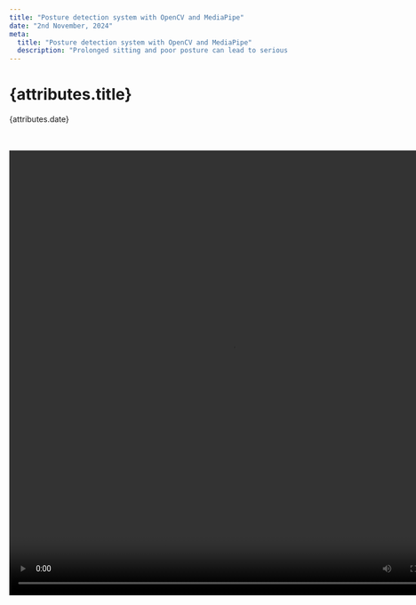 ```yaml
---
title: "Posture detection system with OpenCV and MediaPipe"
date: "2nd November, 2024"
meta:
  title: "Posture detection system with OpenCV and MediaPipe"
  description: "Prolonged sitting and poor posture can lead to serious health issues. This post explores how to build a real-time posture detection system using OpenCV and MediaPipe to promote better posture and overall well-being."
---
```


# {attributes.title}

{attributes.date}

<br />
<br />


<video src={postureDetection} width="800" height="800" controls />

## Understanding the concept

Our goal is to use computer vision to detect a person’s posture and determine whether they are sitting upright or slouching. We achieve this by

- Capturing frames from the webcam.
- Using MediaPipe's Pose Detection model to identify key body landmarks.
- Calculating the angle between the **shoulders** and the **nose** to determine the posture.
- Alerting the user with a sound if poor posture is detected consistently.

<div
  style={{
    background: "gainsboro",
    padding: "1px 25px 1px 25px",
    borderRadius: "10px",
    fontWeight: 600,
  }}
>
  _Before we dive in to the code, we need to be mindful about the security and
  privacy aspects, since we are using webcam to detect the posture, other
  applications who have access to webcam can make use of it, we need to check
  the necessary permissions of the webcam to make sure we are safe._
</div>

<br />

## Prerequisites

Before we dive into the code, we need to make sure below packages are installed, using <a href="https://docs.python.org/3/library/venv.html" target="_blank">venv</a> is highly recommended

- Python (version 3.6+)
- OpenCV (pip install opencv-python)
- MediaPipe (pip install mediapipe)
- Numpy (pip install numpy)

## Step-by-Step implementation

Let's break down the implementation into manageable parts.

### 1. Importing libraries

```python
import cv2
import mediapipe as mp
import numpy as np
```

Let's begin by importing the necessary libraries

- OpenCV for capturing video and processing frames.
- MediaPipe for pose detection.
- Numpy for mathematical operations.

### 2. Initialize MediaPipe pose

```python
mp_pose = mp.solutions.pose
pose = mp_pose.Pose(static_image_mode=False, model_complexity=0, enable_segmentation=False, min_detection_confidence=0.5)
mp_drawing = mp.solutions.drawing_utils
```

Here, we set up the MediaPipe Pose object with the desired configurations. Keeping in mind the memory consumption the configurations used here does not bring out complete features of MediaPipe,
even with this lesser configuration the results were accurate every time.

- **static_image_mode=False**: For video input.
- **model_complexity=0**: A simpler model to save computation resources.
- **enable_segmentation=False**: Disables segmentation to reduce processing time.
- **min_detection_confidence=0.5**: Only landmarks detected with at least 50% confidence are used.

### 3. Define angle calculation

```python
def calculate_angle(a, b, c):
    a = np.array(a)
    b = np.array(b)
    c = np.array(c)
    radians = np.arctan2(c[1] - b[1], c[0] - b[0]) - np.arctan2(a[1] - b[1], a[0] - b[0])
    angle = np.abs(radians * 180.0 / np.pi)
    if angle > 180.0:
        angle = 360 - angle
    return angle
```

_**calculate_angle(a,b,c)**_ function computes the angle between three points in 2D space to check the posture. We will explore more about the 3 parameters a,b and c later in the post. The first three lines of the function converts the points to NumPy arrays for easier mathematical calculations,
in the next two lines we use trigonometry (<a href="https://numpy.org/doc/2.0/reference/generated/numpy.arctan2.html#numpy.arctan2" target="_blank">arctan2</a>) to calculate the angle in radians and converts it to degrees and finally we adjust the angle to always be between 0 and 180 degrees.

The angle should be between 0 and 180 degrees because it represents the measurement between two vectors formed by three points (in our case, the coordinates of body landmarks like shoulders and nose).
When calculating angles using vectors, the output can range from 0 to 360 degrees. However, in the context of posture detection, angle greater than 180 degrees don't make physical sense for evaluating the alignment of the body. A posture angle will always be in the range of 0 to 180 degrees since the human body cannot naturally fold backward beyond 180 degrees in this scenario.

Also limiting the angle to a 0-180 degree range simplifies the analysis and interpretation of the posture. If the angle exceeds 180 degrees, we take the complement (360 - angle) to ensure we're measuring the smaller angle between the two vectors, which is more relevant for posture assessment.

Hence, by keeping the angle between 0 and 180 degrees, we can accurately determine whether someone is slouching or sitting Straight.

### 4. Initialize webcam and other necessary variables

```python
lower_angle_limit = 38
upper_angle_limit = 44

capture = cv2.VideoCapture(0)
```

**lower_angle_limit** and **upper_angle_limit** are the angle between the 3 points, two shoulders points and nose. We need to change these values based on our conditions, like placement of webcam, sitting position etc.
**cv2.VideoCapture(0)** is used to capture the video throw the webcam

### 5. While loop for processing the video

```python
while capture.isOpened():
    ret, frame = capture.read()
    if not ret:
        break

    image = cv2.cvtColor(frame, cv2.COLOR_BGR2RGB)
    results = pose.process(image)
    if results.pose_landmarks:
        mp_drawing.draw_landmarks(image, results.pose_landmarks, mp_pose.POSE_CONNECTIONS)

        landmarks = results.pose_landmarks.landmark

        shoulder_left = [landmarks[mp_pose.PoseLandmark.LEFT_SHOULDER].x,
                         landmarks[mp_pose.PoseLandmark.LEFT_SHOULDER].y]
        shoulder_right = [landmarks[mp_pose.PoseLandmark.RIGHT_SHOULDER].x,
                          landmarks[mp_pose.PoseLandmark.RIGHT_SHOULDER].y]
        nose = [landmarks[mp_pose.PoseLandmark.NOSE].x, landmarks[mp_pose.PoseLandmark.NOSE].y]

        angle = calculate_angle(shoulder_left, nose, shoulder_right)

        if angle > upper_angle_limit or angle < lower_angle_limit:
          cv2.putText(image, "Sit Straight!", (50, 50), cv2.FONT_HERSHEY_SIMPLEX, 1, (0, 0, 255), 2)

    cv2.imshow("Posture Detection", image)
    if cv2.waitKey(10) & 0xFF == ord('q'):
        break
```

From the capture we check if the webcam is opened, _**capture.isOpened()**_ returns **True** if the webcam is opened and **False** otherwise.
**ret** and **frame** are output of _**capture.read()**_, **ret** is a boolean which will be **True** if the OpenCV library is able to capture the next frame, **False** otherwise and **frame** is the next frame that is captured, it is the **NumPy array** if the frame is successfully read or **None** if **ret** is **False**. Hence we are exiting if **ret** is **False**.

_**cv2.cvtColor(frame, cv2.COLOR_BGR2RGB)**_ is used to covert the **frame** to RGB format, as media pipe requires the image to be in RGB, by default OpenCV captures the image in BGR format. It is then processed _**pose.process(image)**_
and if the results of the processing has **pose_landmarks** we proceed with our calculation.

_**mp_drawing.draw_landmarks(image, results.pose_landmarks, mp_pose.POSE_CONNECTIONS)**_ is function provided by MediaPipe's drawing utility, it takes an image and draws landmarks and connections (like a skeleton) to illustrate key points on the body and how they are connected.
**image** is the image/frame on which we want to draw the landmarks and pose connections. **results.pose_landmarks** contains the detected pose landmarks, which are key points on the human body such as the nose, shoulders, elbows, hips, knees, etc **(red dots)**. It will have the coordinates (x, y, z) of each key point, which are used to draw the landmarks.
**mp_pose.POSE_CONNECTIONS** is a predefined set of connections that specify how the landmarks are connected to form a human skeleton, it defines which points are connected to represent arms, legs, the torso, etc **(white lines)**.

<img
  src={posturePoseLandmarks}
  alt="posture-pose-landmarks"
  width="812px"
  height="268px"
/>

From the landmarks we get **shoulder_left**, **shoulder_right** and **nose** which are the python lists containing the x and y coordinates of the respective body landmarks.
These are provided to the _**calculate_angle(shoulder_left, nose, shoulder_right)**_ function to get the angle, it measures the angle at the nose between the lines connecting shoulder_left to nose and nose to shoulder_right. This configuration makes sense because we are interested in how the person's posture is positioned relative to the nose, as it gives a natural orientation for posture analysis.

In the next if condition based on the angle we show a text on the image "Sit Straight!". We can change the **upper_angle_limit** and **lower_angle_limit** values based on our conditions, like placement of webcam, sitting position etc. We can print the angle to the console and move the webcam or ourselves to the best posture position and based on the angle value we can update the upper and lower limits

<img
  src={postureSitStraight}
  alt="posture-sit-straight"
  width="812px"
  height="268px"
/>

In the **if cv2.waitKey(10) & 0xFF == ord('q'):** condition we are checking if user presses **q** key, if the key is pressed we quit the program

## Enhancements

With the above logic we are able to identify the posture and show a text on the video "Sit Straight!", but in a real world use case this is not user friendly, a user won't be looking at the video all the time to check the
"Sit Straight!" text and correct the posture and rendering the video all the time will consume memory, we will work on memory consumption later in the post.

### 1. Using sound instead of the text

In real world use case it makes to have a specific sound played when we move out of posture, this can be easily achieved with use the os module, we import the os module and using **afplay** command line utility we play the sound. **afplay** works on mac, we can use respective utility on different systems to achieve the same.

```python
import os
...
...
while cap.isOpened():
  ...
  ...
  if results.pose_landmarks:
    ...
    ...
    if angle > upper_angle_limit or angle < lower_angle_limit:
      os.system('afplay ./sound.wav')
    ...
    ...
```

We have to replace **cv2.putText(image, "Sit Straight!", (50, 50), cv2.FONT_HERSHEY_SIMPLEX, 1, (0, 0, 255), 2)** with **os.system('afplay ./posture-alert.wav')**, this is a blocking call, that means until the full sound is played the loop won't continue, recommendation is use to a sound which is less than 1 sec in duration.

### 2. Exiting the program when the screen is locked

With the above code the program will keep on running even when we lock the screen, which is not needed, we can detect the screen lock and end the program. On mac we have **Quartz** module which will help in that.

```python
import Quartz
...
...
def is_screen_locked():
    """Check if the screen is locked (display is off)."""
    # Get display status using psutil
    d = Quartz.CGSessionCopyCurrentDictionary()
    if 'CGSSessionScreenIsLocked' in d.keys():
        return True
    return False
...
...
while cap.isOpened():
    if is_screen_locked():
        print("Screen is locked. Exiting...")
        break
    ...
    ...
```

After the while we will check if the screen is locked and break out of the program. To start the program again multiple ways can be used, based on our comfort that can be achieved, leaving that out now as that will complicate this post.

### 3. Reducing the memory usage

- **Closing the video playback**. Playing the video along in the foreground won't help in anyway once we figure out the upper and lower angles, so it makes sense to not the play the video and reduce some memory consumption. We can remove **cv2.imshow("Posture Detection", image)** to achieve this.

- **Reducing the resolution of the video captured**. After we get the **capture = cv2.VideoCapture(0)** we can use the below code to set the resolution. The below code will capture the video in 240p resolution. If we decide to go with this we also need to alter the upper and lower limit angle.

```python
...
...
capture = cv2.VideoCapture(0)
capture.set(cv2.CAP_PROP_FRAME_HEIGHT, 240)
capture.set(cv2.CAP_PROP_FRAME_WIDTH, 426)
...
...
```

- **Run the processing on every 30th loop**. Currently we run the processing on every loop which can be memory intensive, we can reduce this by running the processing on every 30th loop or 60th loop based on our use case.

```python
...
...
loop_counter = 0
loop_skip_interval = 30
...
...
while cap.isOpened():
  ...
  ...
  loop_counter += 1
  if loop_counter % loop_skip_interval != 0:
      continue
  ...
  ...
```
